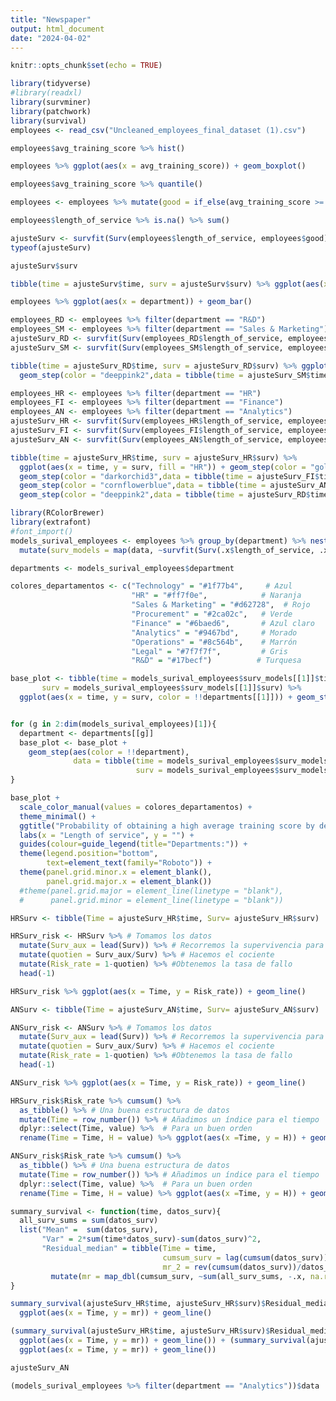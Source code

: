 ```yaml
---
title: "Newspaper"
output: html_document
date: "2024-04-02"
---
```


```r
knitr::opts_chunk$set(echo = TRUE)
```

```r
library(tidyverse)
#library(readxl)
library(survminer)
library(patchwork)
library(survival)
employees <- read_csv("Uncleaned_employees_final_dataset (1).csv")

employees$avg_training_score %>% hist()

```

```r
employees %>% ggplot(aes(x = avg_training_score)) + geom_boxplot()
```

```r
employees$avg_training_score %>% quantile()
```


```r
employees <- employees %>% mutate(good = if_else(avg_training_score >= 60, 1, 0))
```

```r
employees$length_of_service %>% is.na() %>% sum()
```

```r
ajusteSurv <- survfit(Surv(employees$length_of_service, employees$good)~1)
typeof(ajusteSurv)
```

```r
ajusteSurv$surv
```
```r
tibble(time = ajusteSurv$time, surv = ajusteSurv$surv) %>% ggplot(aes(x = time, y = surv)) + geom_step()
```
```r
employees %>% ggplot(aes(x = department)) + geom_bar()
```

```r
employees_RD <- employees %>% filter(department == "R&D")
employees_SM <- employees %>% filter(department == "Sales & Marketing")
ajusteSurv_RD <- survfit(Surv(employees_RD$length_of_service, employees_RD$good)~1)
ajusteSurv_SM <- survfit(Surv(employees_SM$length_of_service, employees_SM$good)~1)

tibble(time = ajusteSurv_RD$time, surv = ajusteSurv_RD$surv) %>% ggplot(aes(x = time, y = surv)) + geom_step(color = "forestgreen") + 
  geom_step(color = "deeppink2",data = tibble(time = ajusteSurv_SM$time, surv = ajusteSurv_SM$surv))
```

```r
employees_HR <- employees %>% filter(department == "HR")
employees_FI <- employees %>% filter(department == "Finance")
employees_AN <- employees %>% filter(department == "Analytics")
ajusteSurv_HR <- survfit(Surv(employees_HR$length_of_service, employees_HR$good)~1)
ajusteSurv_FI <- survfit(Surv(employees_FI$length_of_service, employees_FI$good)~1)
ajusteSurv_AN <- survfit(Surv(employees_AN$length_of_service, employees_AN$good)~1)

tibble(time = ajusteSurv_HR$time, surv = ajusteSurv_HR$surv) %>% 
  ggplot(aes(x = time, y = surv, fill = "HR")) + geom_step(color = "goldenrod2") + 
  geom_step(color = "darkorchid3",data = tibble(time = ajusteSurv_FI$time, surv = ajusteSurv_FI$surv)) + 
  geom_step(color = "cornflowerblue",data = tibble(time = ajusteSurv_AN$time, surv = ajusteSurv_AN$surv)) + 
  geom_step(color = "deeppink2",data = tibble(time = ajusteSurv_RD$time, surv = ajusteSurv_RD$surv))
```

```r
library(RColorBrewer)
library(extrafont)
#font_import()
models_surival_employees <- employees %>% group_by(department) %>% nest() %>% 
  mutate(surv_models = map(data, ~survfit(Surv(.x$length_of_service, .x$good)~1)))

departments <- models_surival_employees$department

colores_departamentos <- c("Technology" = "#1f77b4",     # Azul
                           "HR" = "#ff7f0e",            # Naranja
                           "Sales & Marketing" = "#d62728",  # Rojo
                           "Procurement" = "#2ca02c",   # Verde
                           "Finance" = "#6baed6",       # Azul claro
                           "Analytics" = "#9467bd",     # Morado
                           "Operations" = "#8c564b",    # Marrón
                           "Legal" = "#7f7f7f",         # Gris
                           "R&D" = "#17becf")          # Turquesa

base_plot <- tibble(time = models_surival_employees$surv_models[[1]]$time, 
       surv = models_surival_employees$surv_models[[1]]$surv) %>% 
  ggplot(aes(x = time, y = surv, color = !!departments[[1]])) + geom_step()


for (g in 2:dim(models_surival_employees)[1]){
  department <- departments[[g]]
  base_plot <- base_plot + 
    geom_step(aes(color = !!department),
              data = tibble(time = models_surival_employees$surv_models[[g]]$time, 
                            surv = models_surival_employees$surv_models[[g]]$surv))
}

base_plot + 
  scale_color_manual(values = colores_departamentos) + 
  theme_minimal() + 
  ggtitle("Probability of obtaining a high average training score by department") + 
  labs(x = "Length of service", y = "") + 
  guides(colour=guide_legend(title="Departments:")) + 
  theme(legend.position="bottom", 
        text=element_text(family="Roboto")) +
  theme(panel.grid.minor.x = element_blank(),
        panel.grid.major.x = element_blank())
  #theme(panel.grid.major = element_line(linetype = "blank"),
  #      panel.grid.minor = element_line(linetype = "blank"))
```

```r
HRSurv <- tibble(Time = ajusteSurv_HR$time, Surv= ajusteSurv_HR$surv)

HRSurv_risk <- HRSurv %>% # Tomamos los datos
  mutate(Surv_aux = lead(Surv)) %>% # Recorremos la supervivencia para facilitar los cálculos
  mutate(quotien = Surv_aux/Surv) %>% # Hacemos el cociente
  mutate(Risk_rate = 1-quotien) %>% #Obtenemos la tasa de fallo
  head(-1)

HRSurv_risk %>% ggplot(aes(x = Time, y = Risk_rate)) + geom_line()
```

```r
ANSurv <- tibble(Time = ajusteSurv_AN$time, Surv= ajusteSurv_AN$surv)

ANSurv_risk <- ANSurv %>% # Tomamos los datos
  mutate(Surv_aux = lead(Surv)) %>% # Recorremos la supervivencia para facilitar los cálculos
  mutate(quotien = Surv_aux/Surv) %>% # Hacemos el cociente
  mutate(Risk_rate = 1-quotien) %>% #Obtenemos la tasa de fallo
  head(-1)

ANSurv_risk %>% ggplot(aes(x = Time, y = Risk_rate)) + geom_line()
```

```r
HRSurv_risk$Risk_rate %>% cumsum() %>% 
  as_tibble() %>% # Una buena estructura de datos
  mutate(Time = row_number()) %>% # Añadimos un índice para el tiempo
  dplyr::select(Time, value) %>%  # Para un buen orden
  rename(Time = Time, H = value) %>% ggplot(aes(x =Time, y = H)) + geom_line()
```

```r
ANSurv_risk$Risk_rate %>% cumsum() %>% 
  as_tibble() %>% # Una buena estructura de datos
  mutate(Time = row_number()) %>% # Añadimos un índice para el tiempo
  dplyr::select(Time, value) %>%  # Para un buen orden
  rename(Time = Time, H = value) %>% ggplot(aes(x =Time, y = H)) + geom_line()
```

```r
summary_survival <- function(time, datos_surv){
  all_surv_sums = sum(datos_surv)
  list("Mean" =  sum(datos_surv), 
       "Var" = 2*sum(time*datos_surv)-sum(datos_surv)^2,
       "Residual_median" = tibble(Time = time, 
                                  cumsum_surv = lag(cumsum(datos_surv)),
                                  mr_2 = rev(cumsum(datos_surv))/datos_surv) %>% 
         mutate(mr = map_dbl(cumsum_surv, ~sum(all_surv_sums, -.x, na.rm = T))))
}

summary_survival(ajusteSurv_HR$time, ajusteSurv_HR$surv)$Residual_median %>% 
  ggplot(aes(x = Time, y = mr)) + geom_line()
```

```r
(summary_survival(ajusteSurv_HR$time, ajusteSurv_HR$surv)$Residual_median %>%
  ggplot(aes(x = Time, y = mr)) + geom_line()) + (summary_survival(ajusteSurv_AN$time, ajusteSurv_AN$surv)$Residual_median %>%
  ggplot(aes(x = Time, y = mr)) + geom_line())
```

```r
ajusteSurv_AN
```
```r
(models_surival_employees %>% filter(department == "Analytics"))$data
```
